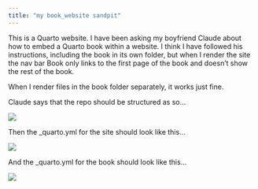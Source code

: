 ```yaml
---
title: "my book_website sandpit"
---
```


This is a Quarto website. I have been asking my boyfriend Claude about how to embed a Quarto book within a website. I think I have followed his instructions, including the book in its own folder, but when I render the site the nav bar Book only links to the first page of the book and doesn't show the rest of the book.

When I render files in the book folder separately, it works just fine. 

Claude says that the repo should be structured as so...

![](img/repo.png)

Then the \_quarto.yml for the site should look like this...

![](img/site.png)

And the \_quarto.yml for the book should look like this...

![](img/book.png)
